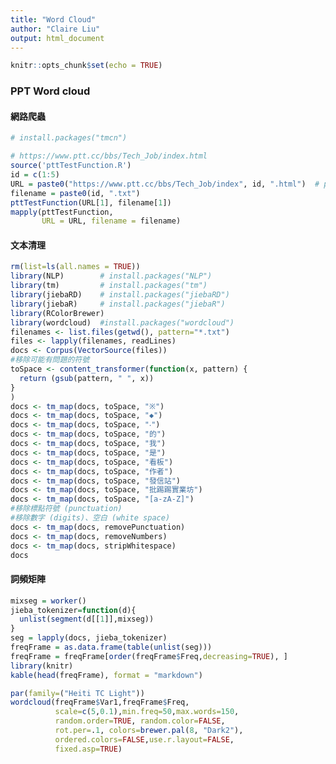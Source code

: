 ```yaml
---
title: "Word Cloud"
author: "Claire Liu"
output: html_document
---
```


```r
knitr::opts_chunk$set(echo = TRUE)
```

### PPT Word cloud

#### 網路爬蟲
```r
# install.packages("tmcn")

# https://www.ptt.cc/bbs/Tech_Job/index.html
source('pttTestFunction.R')
id = c(1:5)
URL = paste0("https://www.ptt.cc/bbs/Tech_Job/index", id, ".html")  # paste預設會有空格，paste0則沒有
filename = paste0(id, ".txt")
pttTestFunction(URL[1], filename[1])
mapply(pttTestFunction, 
       URL = URL, filename = filename)
```


#### 文本清理
```r
rm(list=ls(all.names = TRUE))
library(NLP)        # install.packages("NLP")
library(tm)         # install.packages("tm")
library(jiebaRD)    # install.packages("jiebaRD")
library(jiebaR)     # install.packages("jiebaR")
library(RColorBrewer)
library(wordcloud)  #install.packages("wordcloud")
filenames <- list.files(getwd(), pattern="*.txt")
files <- lapply(filenames, readLines)
docs <- Corpus(VectorSource(files))
#移除可能有問題的符號
toSpace <- content_transformer(function(x, pattern) {
  return (gsub(pattern, " ", x))
}
)
docs <- tm_map(docs, toSpace, "※")
docs <- tm_map(docs, toSpace, "◆")
docs <- tm_map(docs, toSpace, "‧")
docs <- tm_map(docs, toSpace, "的")
docs <- tm_map(docs, toSpace, "我")
docs <- tm_map(docs, toSpace, "是")
docs <- tm_map(docs, toSpace, "看板")
docs <- tm_map(docs, toSpace, "作者")
docs <- tm_map(docs, toSpace, "發信站")
docs <- tm_map(docs, toSpace, "批踢踢實業坊")
docs <- tm_map(docs, toSpace, "[a-zA-Z]")
#移除標點符號 (punctuation)
#移除數字 (digits)、空白 (white space)
docs <- tm_map(docs, removePunctuation)
docs <- tm_map(docs, removeNumbers)
docs <- tm_map(docs, stripWhitespace)
docs
```

#### 詞頻矩陣
```r
mixseg = worker()
jieba_tokenizer=function(d){
  unlist(segment(d[[1]],mixseg))
}
seg = lapply(docs, jieba_tokenizer)
freqFrame = as.data.frame(table(unlist(seg)))
freqFrame = freqFrame[order(freqFrame$Freq,decreasing=TRUE), ]
library(knitr)
kable(head(freqFrame), format = "markdown")
```

```r
par(family=("Heiti TC Light"))
wordcloud(freqFrame$Var1,freqFrame$Freq,
          scale=c(5,0.1),min.freq=50,max.words=150,
          random.order=TRUE, random.color=FALSE, 
          rot.per=.1, colors=brewer.pal(8, "Dark2"),
          ordered.colors=FALSE,use.r.layout=FALSE,
          fixed.asp=TRUE)
```